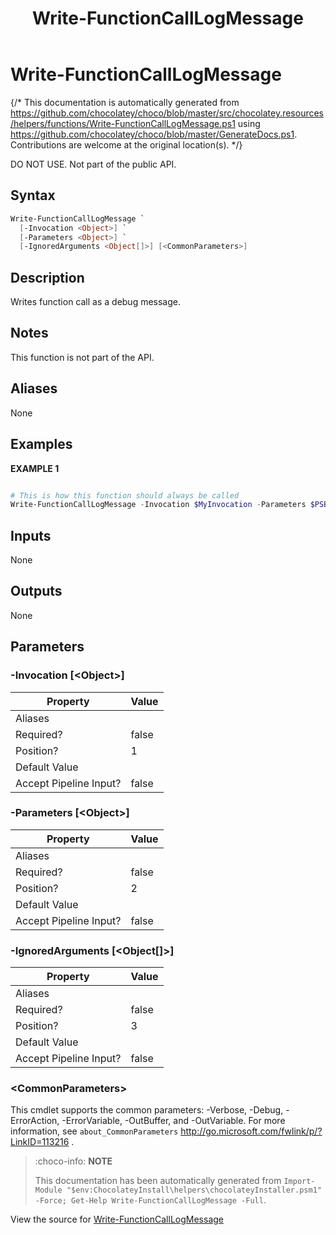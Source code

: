 ﻿---
order: 410
xref: write-functioncalllogmessage
title: Write-FunctionCallLogMessage
description: Information on Write-FunctionCallLogMessage function
---

# Write-FunctionCallLogMessage

{/* This documentation is automatically generated from https://github.com/chocolatey/choco/blob/master/src/chocolatey.resources/helpers/functions/Write-FunctionCallLogMessage.ps1 using https://github.com/chocolatey/choco/blob/master/GenerateDocs.ps1. Contributions are welcome at the original location(s). */}

DO NOT USE. Not part of the public API.

## Syntax

~~~powershell
Write-FunctionCallLogMessage `
  [-Invocation <Object>] `
  [-Parameters <Object>] `
  [-IgnoredArguments <Object[]>] [<CommonParameters>]
~~~

## Description

Writes function call as a debug message.

## Notes

This function is not part of the API.

## Aliases

None

## Examples

 **EXAMPLE 1**

~~~powershell

# This is how this function should always be called
Write-FunctionCallLogMessage -Invocation $MyInvocation -Parameters $PSBoundParameters
~~~ 

## Inputs

None

## Outputs

None

## Parameters

###  -Invocation [&lt;Object&gt;]
Property               | Value
---------------------- | -----
Aliases                | 
Required?              | false
Position?              | 1
Default Value          | 
Accept Pipeline Input? | false
 
###  -Parameters [&lt;Object&gt;]
Property               | Value
---------------------- | -----
Aliases                | 
Required?              | false
Position?              | 2
Default Value          | 
Accept Pipeline Input? | false
 
###  -IgnoredArguments [&lt;Object[]&gt;]
Property               | Value
---------------------- | -----
Aliases                | 
Required?              | false
Position?              | 3
Default Value          | 
Accept Pipeline Input? | false
 
### &lt;CommonParameters&gt;

This cmdlet supports the common parameters: -Verbose, -Debug, -ErrorAction, -ErrorVariable, -OutBuffer, and -OutVariable. For more information, see `about_CommonParameters` http://go.microsoft.com/fwlink/p/?LinkID=113216 .



<Xref title="Function Reference" value="powershell-reference" />

> :choco-info: **NOTE**
>
> This documentation has been automatically generated from `Import-Module "$env:ChocolateyInstall\helpers\chocolateyInstaller.psm1" -Force; Get-Help Write-FunctionCallLogMessage -Full`.

View the source for [Write-FunctionCallLogMessage](https://github.com/chocolatey/choco/blob/master/src/chocolatey.resources/helpers/functions/Write-FunctionCallLogMessage.ps1)
